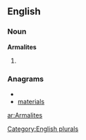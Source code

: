 ==English==

===Noun===
'''Armalites'''

# {{plural of|[[Armalite]]}}

===Anagrams===
* {{alphagram|aaeilmrst}}
* [[materials#English|materials]]


[[Category:English plurals]]

[[ar:Armalites]]